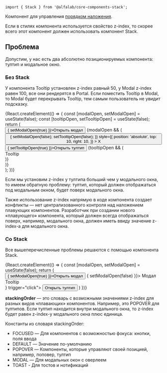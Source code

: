 

<Meta
    title='Компоненты/Stack'
    component={Stack}
/>

<!-- Canvas -->

<Story name='Stack' />

<!-- Docs -->

<ComponentHeader
    name='Stack'
    version={version}
    package='@alfalab/core-components-stack'
    stage={2}
/>

```tsx
import { Stack } from '@alfalab/core-components-stack';
```

Компонент для управления [порядком наложения](https://developer.mozilla.org/ru/docs/Web/CSS/z-index).

Если в стилях компонента используется свойство z-index, то скорее всего этот компонент должен использовать компонент Stack.

## Проблема

Допустим, у нас есть два абсолютно позиционируемых компонента: тултип и модальное окно.

### Без Stack

У компонента Tooltip установлен z-index равный 50, у Modal z-index равен 100, все они рендерятся в Portal.
Если поместить Tooltip в Modal, то Modal будет перекрывать Tooltip, тем самым пользователь не увидит подсказку.

<Preview>
    {React.createElement(() => {
        const [modalOpen, setModalOpen] = useState(false);
        const [tooltipOpen, setTooltipOpen] = useState(false);
        return (
            <div>
                <Button onClick={() => { setModalOpen(true) }}>Открыть модал</Button>
                {modalOpen && (
                    <Portal>
                        <div
                            style={{
                                zIndex: 100,
                                position: 'fixed',
                                top: 0,
                                right: 0,
                                bottom: 0,
                                left: 0,
                                minHeight: '100vh',
                                overflowY: 'auto',
                                overscrollBehaviorY: 'contain',
                                backgroundColor: 'rgba(11,31,53,.6)',
                                display: 'flex'
                            }}
                        >
                            <div
                                style={{
                                    position: 'relative',
                                    width: 800,
                                    margin: 'auto',
                                    padding: 30,
                                    backgroundColor: 'white',
                                    border: '1px solid black',
                                }}
                            >
                                <button
                                    onClick={() => {
                                        setModalOpen(false);
                                        setTooltipOpen(false);
                                    }}
                                    style={{
                                        position: 'absolute',
                                        top: 10,
                                        right: 10,
                                    }}
                                >
                                    X
                                </button>
                                <Button onClick={() => { setTooltipOpen(true) }}>Открыть тултип</Button>
                                {tooltipOpen && (
                                    <Portal>
                                        <div
                                            style={{
                                                position: 'fixed',
                                                top: '50%',
                                                left: '50%',
                                                zIndex: 50,
                                                display: 'flex',
                                                transform: 'translate(-50%, -50%)'
                                            }}
                                        >
                                            <div style={{
                                                margin: 'auto',
                                                padding: '10px',
                                                borderRadius: '10px',
                                                boxShadow: '0 0 10px rgba(0, 0, 0, 0.1)'
                                            }}>
                                                Tooltip
                                            </div>
                                        </div>
                                    </Portal>
                                )}
                            </div>
                        </div>
                    </Portal>
                )}
            </div>
        );
    })}
</Preview>

Если мы установим z-index у тултипа больший чем у модального окна, то имеем обратную проблему: тултип,
который должен отображаться под модальным окном, будет поверх модального окна.

Также использование z-index напрямую в коде компонента создает конфликты — нет централизованного контроля над наложением плавующих компонентов.
Разработчик при создании нового «плавующего» компонента, который должен всегда отображаться поверх, например, модального окна,
должен иметь ввиду значение z-index-а для модального окна.

### Со Stack

Все вышеперечисленные проблемы решаются с помощью компонента Stack.

<Preview>
    {React.createElement(() => {
        const [modalOpen, setModalOpen] = useState(false);
        return (
            <div>
                <Button onClick={() => { setModalOpen(true) }}>Открыть модал</Button>
                <ModalDesktop open={modalOpen} onClose={() => { setModalOpen(false) }}>
                    <ModalDesktop.Header>
                        Модал
                    </ModalDesktop.Header>
                    <ModalDesktop.Content>
                        <Tooltip content={<div>Tooltip</div>} trigger="click">
                            <Button>Открыть тултип</Button>
                        </Tooltip>
                    </ModalDesktop.Content>
                </ModalDesktop>
            </div>
        )
    })}
</Preview>

**stackingOrder** — это словарь с возможными значениями z-index для разных видов «плавающих» компонентов.
Например, это POPOVER для тултипов.
Если тултип находится внутри модального окна, то z-index будет равен z-index-у модального окна плюс единица.

Константы из словаря stackingOrder:

-   FOCUSED — Для компонентов с возможностью фокуса: кнопки, поля ввода
-   DEFAULT — Значение по-умолчанию
-   POPOVER — Компоненты, которые управляют своей позицией, например, поповер, тултип
-   MODAL — Для модальных окон с оверлеем
-   TOAST - Для тостов и нотификаций

<Props of={Stack} />

